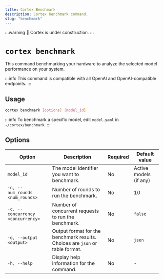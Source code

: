 ```yaml
---
title: Cortex Benchmark
description: Cortex benchmark command.
slug: "benchmark"
---
```


:::warning
🚧 Cortex is under construction.
:::

# `cortex benchmark`

This command benchmarking your hardware to analyze the selected model performance on your system.

:::info
This command is compatible with all OpenAI and OpenAI-compatible endpoints.
:::

## Usage

```bash
cortex benchmark [options] [model_id]
```
:::info
To benchmark a specific model, edit `model.yaml` in `~/cortex/benchmark`.
:::


## Options

| Option                           | Description                                                                 | Required | Default value |
|----------------------------------|-----------------------------------------------------------------------------|----------|---------------|
| `model_id`                | The model identifier you want to benchmark.                                                           | No       |      Active models (if any)         |
| `-n, --num_rounds <num_rounds>`  | Number of rounds to run the benchmark.                                       | No       | 10      |
| `-c, --concurrency <concurrency>`| Number of concurrent requests to run the benchmark.                         | No       | `false`         |
| `-o, --output <output>`          | Output format for the benchmark results. Choices are `json` or table format.                     | No       | `json`          |
| `-h, --help`                     | Display help information for the command.                                   | No       |  -             |


